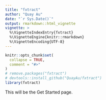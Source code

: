 ```yaml
---
title: "fxtract"
author: "Quay Au"
date: "`r Sys.Date()`"
output: rmarkdown::html_vignette
vignette: >
  %\VignetteIndexEntry{fxtract}
  %\VignetteEngine{knitr::rmarkdown}
  %\VignetteEncoding{UTF-8}
---
```


```r
knitr::opts_chunk$set(
  collapse = TRUE,
  comment = "#>"
)
# remove.packages("fxtract")
# devtools::install_github("QuayAu/fxtract")
library(fxtract)
```

This will be the Get Started page.
